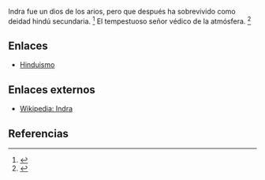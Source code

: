 Indra fue un dios de los arios, pero que después ha sobrevivido como deidad hindú secundaria. <ref name="n0">{{lib|LU|94|4|6}}</ref> El tempestuoso señor védico de la atmósfera. <ref name="n1">{{lib|LU|94|1|3}}</ref> 

== Enlaces ==

* [[hinduismo|Hinduismo]]


== Enlaces externos ==

* [https://es.wikipedia.org/wiki/Indra Wikipedia: Indra]


== Referencias ==

<references/>
